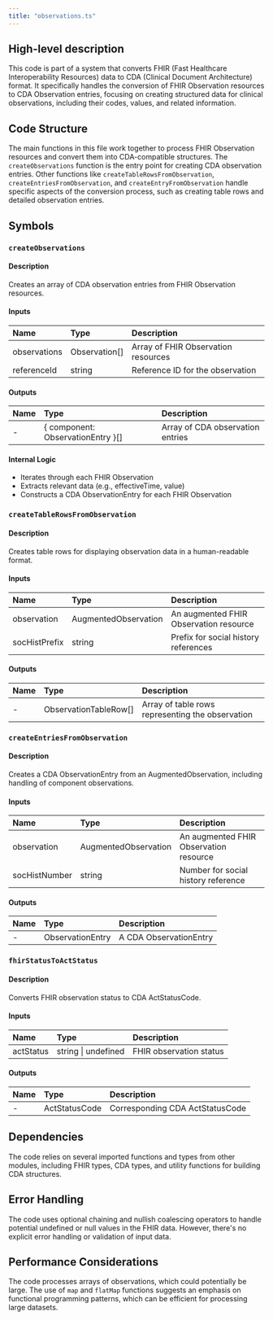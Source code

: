 ```yaml
---
title: "observations.ts"
---
```


## High-level description
This code is part of a system that converts FHIR (Fast Healthcare Interoperability Resources) data to CDA (Clinical Document Architecture) format. It specifically handles the conversion of FHIR Observation resources to CDA Observation entries, focusing on creating structured data for clinical observations, including their codes, values, and related information.

## Code Structure
The main functions in this file work together to process FHIR Observation resources and convert them into CDA-compatible structures. The `createObservations` function is the entry point for creating CDA observation entries. Other functions like `createTableRowsFromObservation`, `createEntriesFromObservation`, and `createEntryFromObservation` handle specific aspects of the conversion process, such as creating table rows and detailed observation entries.

## Symbols

### `createObservations`
#### Description
Creates an array of CDA observation entries from FHIR Observation resources.

#### Inputs
| Name | Type | Description |
|:-----|:-----|:------------|
| observations | Observation[] | Array of FHIR Observation resources |
| referenceId | string | Reference ID for the observation |

#### Outputs
| Name | Type | Description |
|:-----|:-----|:------------|
| - | \{ component: ObservationEntry \}[] | Array of CDA observation entries |

#### Internal Logic
- Iterates through each FHIR Observation
- Extracts relevant data (e.g., effectiveTime, value)
- Constructs a CDA ObservationEntry for each FHIR Observation

### `createTableRowsFromObservation`
#### Description
Creates table rows for displaying observation data in a human-readable format.

#### Inputs
| Name | Type | Description |
|:-----|:-----|:------------|
| observation | AugmentedObservation | An augmented FHIR Observation resource |
| socHistPrefix | string | Prefix for social history references |

#### Outputs
| Name | Type | Description |
|:-----|:-----|:------------|
| - | ObservationTableRow[] | Array of table rows representing the observation |

### `createEntriesFromObservation`
#### Description
Creates a CDA ObservationEntry from an AugmentedObservation, including handling of component observations.

#### Inputs
| Name | Type | Description |
|:-----|:-----|:------------|
| observation | AugmentedObservation | An augmented FHIR Observation resource |
| socHistNumber | string | Number for social history reference |

#### Outputs
| Name | Type | Description |
|:-----|:-----|:------------|
| - | ObservationEntry | A CDA ObservationEntry |

### `fhirStatusToActStatus`
#### Description
Converts FHIR observation status to CDA ActStatusCode.

#### Inputs
| Name | Type | Description |
|:-----|:-----|:------------|
| actStatus | string \| undefined | FHIR observation status |

#### Outputs
| Name | Type | Description |
|:-----|:-----|:------------|
| - | ActStatusCode | Corresponding CDA ActStatusCode |

## Dependencies
The code relies on several imported functions and types from other modules, including FHIR types, CDA types, and utility functions for building CDA structures.

## Error Handling
The code uses optional chaining and nullish coalescing operators to handle potential undefined or null values in the FHIR data. However, there's no explicit error handling or validation of input data.

## Performance Considerations
The code processes arrays of observations, which could potentially be large. The use of `map` and `flatMap` functions suggests an emphasis on functional programming patterns, which can be efficient for processing large datasets.
